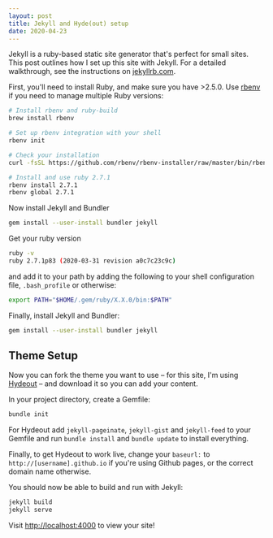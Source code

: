 ```yaml
---
layout: post
title: Jekyll and Hyde(out) setup
date: 2020-04-23
---
```


Jekyll is a ruby-based static site generator that's perfect for small sites. This post outlines how I set up this site with Jekyll. For a detailed walkthrough, see the instructions on [jekyllrb.com](https://jekyllrb.com/docs/installation/macos/).

First, you'll need to install Ruby, and make sure you have >2.5.0. Use [rbenv](https://github.com/rbenv/rbenv) if you need to manage multiple Ruby versions:


```bash
# Install rbenv and ruby-build
brew install rbenv

# Set up rbenv integration with your shell
rbenv init

# Check your installation
curl -fsSL https://github.com/rbenv/rbenv-installer/raw/master/bin/rbenv-doctor | bash

# Install and use ruby 2.7.1
rbenv install 2.7.1
rbenv global 2.7.1
```

Now install Jekyll and Bundler

```bash
gem install --user-install bundler jekyll
```

Get your ruby version

```bash
ruby -v
ruby 2.7.1p83 (2020-03-31 revision a0c7c23c9c)
```

and add it to your path by adding the following to your shell configuration file, `.bash_profile` or otherwise:

```bash
export PATH="$HOME/.gem/ruby/X.X.0/bin:$PATH"
```

Finally, install Jekyll and Bundler:

```bash
gem install --user-install bundler jekyll
```


## Theme Setup

Now you can fork the theme you want to use – for this site, I'm using [Hydeout](https://github.com/fongandrew/hydeout) – and download it so you can add your content.

In your project directory, create a Gemfile:

```bash
bundle init
```

For Hydeout add `jekyll-pageinate`, `jekyll-gist` and `jekyll-feed` to your Gemfile and run `bundle install` and `bundle update` to install everything.

Finally, to get Hydeout to work live, change your `baseurl:` to `http://[username].github.io` if you're using Github pages, or the correct domain name otherwise.

You should now be able to build and run with Jekyll:

```bash
jekyll build
jekyll serve
```

Visit [http://localhost:4000](http://localhost:4000) to view your site!
